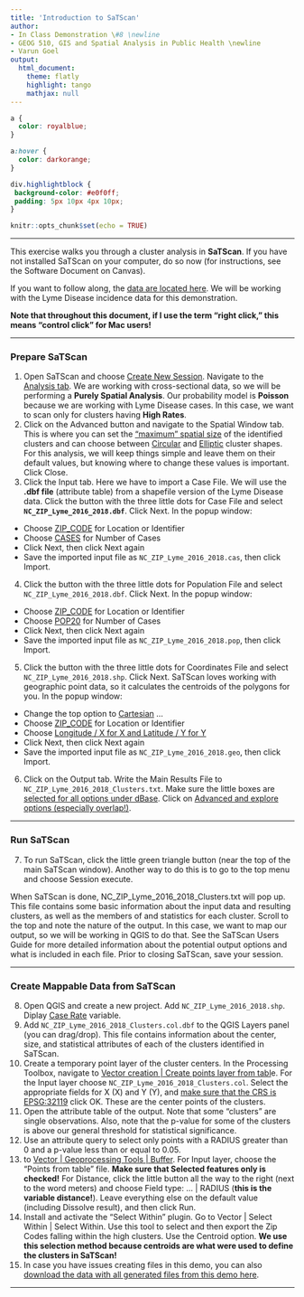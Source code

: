 ```yaml
---
title: 'Introduction to SaTScan'
author:
- In Class Demonstration \#8 \newline
- GEOG 510, GIS and Spatial Analysis in Public Health \newline
- Varun Goel
output:
  html_document:
    theme: flatly
    highlight: tango
    mathjax: null
---
```


```css
a {
  color: royalblue;
}

a:hover {
  color: darkorange;
}

div.highlightblock { 
 background-color: #e0f0ff; 
 padding: 5px 10px 4px 10px;
}
```

```r
knitr::opts_chunk$set(echo = TRUE)
```

------------------------------------------------------------------------

This exercise walks you through a cluster analysis in **SaTScan**. If you have not installed SaTScan on your computer, do so now (for instructions, see the Software Document on Canvas).

If you want to follow along, the [data are located here](https://drive.google.com/file/d/1GEp27zWzFdr7cZId6ad0X4nlVMzCkica/view?usp=sharing). We will be working with the Lyme Disease incidence data for this demonstration.

**Note that throughout this document, if I use the term "right click," this means "control click" for Mac users!**

------------------------------------------------------------------------

### Prepare SaTScan

1.  Open SaTScan and choose [Create New Session]{.underline}. Navigate to the [Analysis tab]{.underline}. We are working with cross-sectional data, so we will be performing a **Purely Spatial Analysis**. Our probability model is **Poisson** because we are working with Lyme Disease cases. In this case, we want to scan only for clusters having **High Rates**.
2.  Click on the Advanced button and navigate to the Spatial Window tab. This is where you can set the [“maximum” spatial size]{.underline} of the identified clusters and can choose between [Circular]{.underline} and [Elliptic]{.underline} cluster shapes. For this analysis, we will keep things simple and leave them on their default values, but knowing where to change these values is important. Click Close.
3.  Click the Input tab. Here we have to import a Case File. We will use the **.dbf file** (attribute table) from a shapefile version of the Lyme Disease data. Click the button with the three little dots for Case File and select **`NC_ZIP_Lyme_2016_2018.dbf`**. Click Next. In the popup window:

-   Choose [ZIP_CODE]{.underline} for Location or Identifier
-   Choose [CASES]{.underline} for Number of Cases
-   Click Next, then click Next again
-   Save the imported input file as `NC_ZIP_Lyme_2016_2018.cas`, then click Import.

4.  Click the button with the three little dots for Population File and select `NC_ZIP_Lyme_2016_2018.dbf`. Click Next. In the popup window:

-   Choose [ZIP_CODE]{.underline} for Location or Identifier
-   Choose [POP20]{.underline} for Number of Cases
-   Click Next, then click Next again
-   Save the imported input file as `NC_ZIP_Lyme_2016_2018.pop`, then click Import.

5.  Click the button with the three little dots for Coordinates File and select `NC_ZIP_Lyme_2016_2018.shp`. Click Next. SaTScan loves working with geographic point data, so it calculates the centroids of the polygons for you. In the popup window:

-   Change the top option to [Cartesian]{.underline} ...
-   Choose [ZIP_CODE]{.underline} for Location or Identifier
-   Choose [Longitude / X for X and Latitude / Y for Y]{.underline}
-   Click Next, then click Next again
-   Save the imported input file as `NC_ZIP_Lyme_2016_2018.geo`, then click Import.

6.  Click on the Output tab. Write the Main Results File to `NC_ZIP_Lyme_2016_2018_Clusters.txt`. Make sure the little boxes are [selected for all options under dBase]{.underline}. Click on [Advanced and explore options (especially overlap!)]{.underline}.

------------------------------------------------------------------------

### Run SaTScan

7.  To run SaTScan, click the little green triangle button (near the top of the main SaTScan window). Another way to do this is to go to the top menu and choose Session execute.

When SaTScan is done, NC_ZIP_Lyme_2016_2018_Clusters.txt will pop up. This file contains some basic information about the input data and resulting clusters, as well as the members of and statistics for each cluster. Scroll to the top and note the nature of the output. In this case, we want to map our output, so we will be working in QGIS to do that. See the SaTScan Users Guide for more detailed information about the potential output options and what is included in each file. Prior to closing SaTScan, save your session.

------------------------------------------------------------------------

### Create Mappable Data from SaTScan

8.  Open QGIS and create a new project. Add `NC_ZIP_Lyme_2016_2018.shp`. Diplay [Case Rate]{.underline} variable.
9.  Add `NC_ZIP_Lyme_2016_2018_Clusters.col.dbf` to the QGIS Layers panel (you can drag/drop). This file contains information about the center, size, and statistical attributes of each of the clusters identified in SaTScan.
10. Create a temporary point layer of the cluster centers. In the Processing Toolbox, navigate to [Vector creation \| Create points layer from tabl]{.underline}e. For the Input layer choose `NC_ZIP_Lyme_2016_2018_Clusters.col`. Select the appropriate fields for X (X) and Y (Y), and [make sure that the CRS is EPSG:32119]{.underline} click OK. These are the center points of the clusters.
11. Open the attribute table of the output. Note that some "clusters" are single observations. Also, note that the p-value for some of the clusters is above our general threshold for statistical significance.
12. Use an attribute query to select only points with a RADIUS greater than 0 and a p-value less than or equal to 0.05.
13.  to [Vector \| Geoprocessing Tools \| Buffer]{.underline}. For Input layer, choose the “Points from table” file. **Make sure that Selected features only is checked!** For Distance, click the little button all the way to the right (next to the word meters) and choose Field type: ... \| RADIUS (**this is the variable distance!**). Leave everything else on the default value (including Dissolve result), and then click Run.
14. Install and activate the "Select Within" plugin. Go to Vector \| Select Within \| Select Within. Use this tool to select and then export the Zip Codes falling within the high clusters. Use the Centroid option. **We use this selection method because centroids are what were used to define the clusters in SaTScan!**
15. In case you have issues creating files in this demo, you can also [download the data with all generated files from this demo here](https://drive.google.com/file/d/1Im1FIhPsf-lNtjN4tUVe7RtwW2e6tQoD/view?usp=sharing).

------------------------------------------------------------------------

